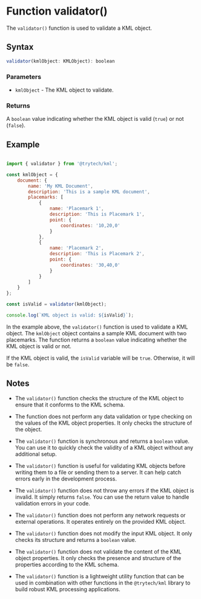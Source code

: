 
<NotStable />

# Function validator()

The `validator()` function is used to validate a KML object.

## Syntax

```js filename="validator.js" copy
validator(kmlObject: KMLObject): boolean
```

### Parameters

- `kmlObject` - The KML object to validate.

### Returns

A `boolean` value indicating whether the KML object is valid (`true`) or not (`false`).

## Example

```js filename="example.js" copy

import { validator } from '@trytech/kml';

const kmlObject = {
    document: {
        name: 'My KML Document',
        description: 'This is a sample KML document',
        placemarks: [
            {
                name: 'Placemark 1',
                description: 'This is Placemark 1',
                point: {
                    coordinates: '10,20,0'
                }
            },
            {
                name: 'Placemark 2',
                description: 'This is Placemark 2',
                point: {
                    coordinates: '30,40,0'
                }
            }
        ]
    }
};

const isValid = validator(kmlObject);

console.log(`KML object is valid: ${isValid}`);
```

In the example above, the `validator()` function is used to validate a KML object. The `kmlObject` object contains a sample KML document with two placemarks. The function returns a `boolean` value indicating whether the KML object is valid or not.

If the KML object is valid, the `isValid` variable will be `true`. Otherwise, it will be `false`.

## Notes

- The `validator()` function checks the structure of the KML object to ensure that it conforms to the KML schema.

- The function does not perform any data validation or type checking on the values of the KML object properties. It only checks the structure of the object.

- The `validator()` function is synchronous and returns a `boolean` value. You can use it to quickly check the validity of a KML object without any additional setup.

- The `validator()` function is useful for validating KML objects before writing them to a file or sending them to a server. It can help catch errors early in the development process.

- The `validator()` function does not throw any errors if the KML object is invalid. It simply returns `false`. You can use the return value to handle validation errors in your code.

- The `validator()` function does not perform any network requests or external operations. It operates entirely on the provided KML object.

- The `validator()` function does not modify the input KML object. It only checks its structure and returns a `boolean` value.

- The `validator()` function does not validate the content of the KML object properties. It only checks the presence and structure of the properties according to the KML schema.

- The `validator()` function is a lightweight utility function that can be used in combination with other functions in the `@trytech/kml` library to build robust KML processing applications.
